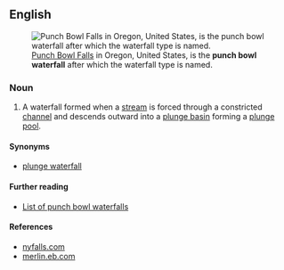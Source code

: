 ==English==
[[Image:Punch Bowl Falls.jpg|thumb|[[:w:Punch Bowl Falls|Punch Bowl Falls]] in Oregon, United States, is the '''punch bowl waterfall''' after which the waterfall type is named.]]

===Noun===
{{en-noun|head=[[punch bowl]] [[waterfall]]}}

# A waterfall formed when a [[stream]] is forced through a constricted [[channel]] and descends outward into a [[plunge basin]] forming a [[plunge pool]].

====Synonyms====
* [[plunge waterfall]]

====Further reading====
* [[:w:List_of_waterfalls_by_type#Punchbowl|List of punch bowl waterfalls]]

====References====
* [http://www.nyfalls.com/terminology.html#P nyfalls.com]
* [http://merlin.eb.com/cgi-bin/unabridged?va=plunge merlin.eb.com]